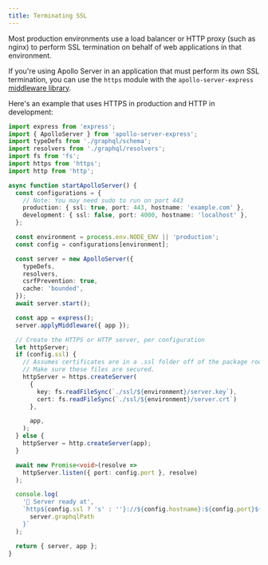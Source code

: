 ```yaml
---
title: Terminating SSL
---
```


Most production environments use a load balancer or HTTP proxy (such as nginx) to perform SSL termination on behalf of web applications in that environment.

If you're using Apollo Server in an application that must perform its _own_ SSL termination, you can use the `https` module with the `apollo-server-express` [middleware
library](../integrations/middleware/).

Here's an example that uses HTTPS in production and HTTP in development:

<MultiCodeBlock>

```ts title="index.ts"
import express from 'express';
import { ApolloServer } from 'apollo-server-express';
import typeDefs from './graphql/schema';
import resolvers from './graphql/resolvers';
import fs from 'fs';
import https from 'https';
import http from 'http';

async function startApolloServer() {
  const configurations = {
    // Note: You may need sudo to run on port 443
    production: { ssl: true, port: 443, hostname: 'example.com' },
    development: { ssl: false, port: 4000, hostname: 'localhost' },
  };

  const environment = process.env.NODE_ENV || 'production';
  const config = configurations[environment];

  const server = new ApolloServer({
    typeDefs,
    resolvers,
    csrfPrevention: true,
    cache: 'bounded',
  });
  await server.start();

  const app = express();
  server.applyMiddleware({ app });

  // Create the HTTPS or HTTP server, per configuration
  let httpServer;
  if (config.ssl) {
    // Assumes certificates are in a .ssl folder off of the package root.
    // Make sure these files are secured.
    httpServer = https.createServer(
      {
        key: fs.readFileSync(`./ssl/${environment}/server.key`),
        cert: fs.readFileSync(`./ssl/${environment}/server.crt`)
      },

      app,
    );
  } else {
    httpServer = http.createServer(app);
  }

  await new Promise<void>(resolve =>
    httpServer.listen({ port: config.port }, resolve)
  );

  console.log(
    '🚀 Server ready at',
    `http${config.ssl ? 's' : ''}://${config.hostname}:${config.port}${
      server.graphqlPath
    }`
  );

  return { server, app };
}
```

</MultiCodeBlock>
